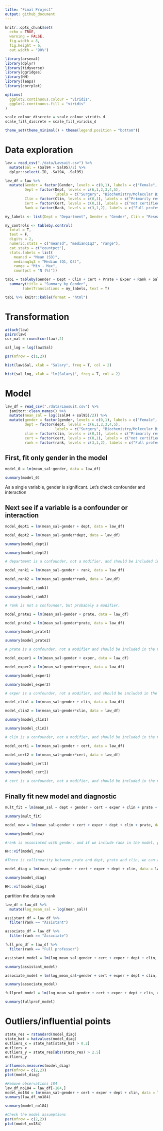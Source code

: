 ```yaml
---
title: "Final Project"
output: github_document
---
```


```r
knitr::opts_chunk$set(
  echo = TRUE,
  warning = FALSE,
  fig.width = 8,
  fig.height = 6,
  out.width = "90%")

library(arsenal)
library(dplyr)
library(tidyverse)
library(ggridges)
library(HH)
library(leaps)
library(corrplot)

options(
  ggplot2.continuous.colour = "viridis",
  ggplot2.continuous.fill = "viridis"
)

scale_colour_discrete = scale_colour_viridis_d
scale_fill_discrete = scale_fill_viridis_d

theme_set(theme_minimal() + theme(legend.position = "bottom"))
```

# Data exploration
```r
law = read_csv("./data/Lawsuit.csv") %>%
  mutate(Sal = (Sal94 + Sal95)/2) %>%
  dplyr::select(-ID, -Sal94, -Sal95)

law_df = law %>%
  mutate(Gender = factor(Gender, levels = c(0,1), labels = c("Female", "Male")),
         Dept = factor(Dept, levels = c(6,1,2,3,4,5), 
                       labels = c("Surgery", "Biochemistry/Molecular Biology", "Physiology", "Genetics", "Pediatrics", "Medicine")),
         Clin = factor(Clin, levels = c(0,1), labels = c("Primarily research emphasis", "Primarily clinical emphasis")),
         Cert = factor(Cert, levels = c(0,1), labels = c("not certified", "Board certified")),
         Rank = factor(Rank, levels = c(3,1,2), labels = c("Full professor", "Assistant", "Associate")))

my_labels <- list(Dept = "Department", Gender = "Gender", Clin = "Research/Clinical emphasis", Cert = "Not/Board Certificated", Prate = "Publication rate", Exper = "Experience(years)", Rank = "Title", Sal = "Average Salary in 1994-1995")

my_controls <- tableby.control(
  total = T,
  test = F, 
  digits = 2,
  numeric.stats = c("meansd", "medianq1q3", "range"),
  cat.stats = c("countpct"),
  stats.labels = list(
    meansd = "Mean (SD)",
    medianq1q3 = "Median (Q1, Q3)",
    range = "Min - Max",
    countpct = "N (%)"))

tab1 = tableby(Gender ~ Dept + Clin + Cert + Prate + Exper + Rank + Sal, data = law_df, control = my_controls) %>%
  summary(title = "Summary by Gender", 
        labelTranslations = my_labels, text = T)

tab1 %>% knitr::kable(format = "html")
```

# Transformation
```r
attach(law)
pairs(law)
cor_mat = round(cor(law),2)

sal_log = log(law$Sal)

par(mfrow = c(1,2))

hist(law$Sal, xlab = "Salary", freq = T, col = 2)

hist(sal_log, xlab = "lm(Salary)", freq = T, col = 2)
```

# Model
```r
law_df = read_csv("./data/Lawsuit.csv") %>% 
  janitor::clean_names() %>% 
  mutate(mean_sal = log((sal94 + sal95)/2)) %>%
  mutate(gender = factor(gender, levels = c(0,1), labels = c("Female", "Male")),
         dept = factor(dept, levels = c(6,1,2,3,4,5), 
                       labels = c("Surgery", "Biochemistry/Molecular Biology", "Physiology", "Genetics", "Pediatrics", "Medicine")),
         clin = factor(clin, levels = c(0,1), labels = c("Primarily research emphasis", "Primarily clinical emphasis")),
         cert = factor(cert, levels = c(0,1), labels = c("not certified", "Board certified")),
         rank = factor(rank, levels = c(3,1,2), labels = c("Full professor", "Assistant", "Associate")))

```

## First, fit only gender in the model
```r
model_0 = lm(mean_sal~gender, data = law_df)

summary(model_0)
```

As a single variable, gender is significant. Let's check confounder and interaction

## Next see if a variable is a confounder or interaction
```r
model_dept1 = lm(mean_sal~gender + dept, data = law_df)

model_dept2 = lm(mean_sal~gender*dept, data = law_df)

summary(model_dept1)

summary(model_dept2)

# department is a confounder, not a modifier, and should be included in the model
```

```r
model_rank1 = lm(mean_sal~gender + rank, data = law_df)

model_rank2 = lm(mean_sal~gender*rank, data = law_df)

summary(model_rank1)

summary(model_rank2)

# rank is not a confounder, but probabaly a modifier.
```

```r
model_prate1 = lm(mean_sal~gender + prate, data = law_df)

model_prate2 = lm(mean_sal~gender*prate, data = law_df)

summary(model_prate1)

summary(model_prate2)

# prate is a confounder, not a modifier and should be included in the model
```

```r
model_exper1 = lm(mean_sal~gender + exper, data = law_df)

model_exper2 = lm(mean_sal~gender*exper, data = law_df)

summary(model_exper1)

summary(model_exper2)

# exper is a confounder, not a modifier, and should be included in the model
```


```r
model_clin1 = lm(mean_sal~gender + clin, data = law_df)

model_clin2 = lm(mean_sal~gender*clin, data = law_df)

summary(model_clin1)

summary(model_clin2)

# clin is a confounder, not a modifier, and should be included in the model
```

```r
model_cert1 = lm(mean_sal~gender + cert, data = law_df)

model_cert2 = lm(mean_sal~gender*cert, data = law_df)

summary(model_cert1)

summary(model_cert2)

# cert is a confounder, not a modifier, and should be included in the model
```

## Finally fit new model and diagnostic
```r
mult_fit = lm(mean_sal ~ dept + gender + cert + exper + clin + prate + rank, data = law_df)

summary(mult_fit)

model_new = lm(mean_sal~gender + cert + exper + dept + clin + prate, data = law_df)

summary(model_new)

#rank is associated with gender, and if we include rank in the model, gender become insignificant. rank is probably in the casual pathway between gender and salary.

HH::vif(model_new)

#There is collinearity between prate and dept, prate and clin, we can remove prate.

model_diag = lm(mean_sal~gender + cert + exper + dept + clin, data = law_df)

summary(model_diag)

HH::vif(model_diag)

```

partition the data by rank

```r
law_df = law_df %>% 
  mutate(log_mean_sal = log(mean_sal))

assistant_df = law_df %>% 
  filter(rank == "Assistant")

associate_df = law_df %>% 
  filter(rank == "Associate")

full_pro_df = law_df %>% 
  filter(rank == "Full professor")
```


```r
assistant_model = lm(log_mean_sal~gender + cert + exper + dept + clin, data = assistant_df)

summary(assistant_model)

associate_model = lm(log_mean_sal~gender + cert + exper + dept + clin, data = associate_df)

summary(associate_model)

fullprof_model = lm(log_mean_sal~gender + cert + exper + dept + clin, data = full_pro_df)

summary(fullprof_model)
```




# Outliers/influential points
```r
state_res = rstandard(model_diag)
state_hat = hatvalues(model_diag)
outliers_x = state_hat[state_hat > 0.2]
outliers_x
outliers_y = state_res[abs(state_res) > 2.5]
outliers_y

influence.measures(model_diag)
par(mfrow = c(2,2))
plot(model_diag)

#Remove observations 184
law_df_no184 = law_df[-184,]
model_no184 = lm(mean_sal~gender + cert + exper + dept + clin, data = law_df_no184)
summary(law_df_no184)

summary(model_no184)

#Check the model assumptions
par(mfrow = c(2,2))
plot(model_no184)
```




